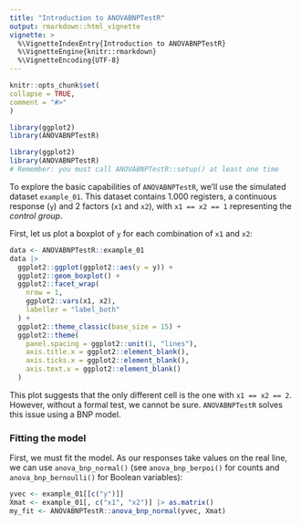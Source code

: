 ```yaml
---
title: "Introduction to ANOVABNPTestR"
output: rmarkdown::html_vignette
vignette: >
  %\VignetteIndexEntry{Introduction to ANOVABNPTestR}
  %\VignetteEngine{knitr::rmarkdown}
  %\VignetteEncoding{UTF-8}
---
```

  
```r
knitr::opts_chunk$set(
collapse = TRUE,
comment = "#>"
)
```

```r
library(ggplot2)
library(ANOVABNPTestR)
```


```r
library(ggplot2)
library(ANOVABNPTestR) 
# Remember: you must call ANOVABNPTestR::setup() at least one time
```

To explore the basic capabilities of `ANOVABNPTestR`, we'll use the simulated
dataset `example_01`. This dataset contains 1.000 registers, a continuous 
response (`y`) and 2 factors (`x1` and `x2`), with `x1 == x2 == 1` 
representing the *control group*.

First, let us plot a boxplot of `y` for each combination of `x1` and `x2`:

```r
data <- ANOVABNPTestR::example_01
data |>
  ggplot2::ggplot(ggplot2::aes(y = y)) + 
  ggplot2::geom_boxplot() +
  ggplot2::facet_wrap(
    nrow = 1,
    ggplot2::vars(x1, x2), 
    labeller = "label_both"
  ) +
  ggplot2::theme_classic(base_size = 15) + 
  ggplot2::theme(
    panel.spacing = ggplot2::unit(1, "lines"),
    axis.title.x = ggplot2::element_blank(),
    axis.ticks.x = ggplot2::element_blank(),
    axis.text.x = ggplot2::element_blank()
  )
```

This plot suggests that the only different cell is the one with `x1 == x2 == 2`.
However, without a formal test, we cannot be sure. `ANOVABNPTestR` solves this
issue using a BNP model.

### Fitting the model

First, we must fit the model. As our responses take values on the real
line, we can use `anova_bnp_normal()` (see `anova_bnp_berpoi()` for
counts and `anova_bnp_bernoulli()` for Boolean variables):

```r
yvec <- example_01[[c("y")]]
Xmat <- example_01[, c("x1", "x2")] |> as.matrix()
my_fit <- ANOVABNPTestR::anova_bnp_normal(yvec, Xmat)
```














<!-- ### Testing for simple effects -->

<!-- Once the model is trained, we can test for simple effects using -->
<!-- `hypothesis_post_simple()`: -->
<!--   ```{r, eval = FALSE} -->
<!-- hypothesis_post_simple(fit) -->
<!-- ``` -->
<!-- In this tibble, `var1` specifies the factor into consideration, and `prob` -->
<!-- is the posterior probability of having a simple effect for that factor. As -->
<!-- `prob` is always low, there is little support for simple effects. -->

<!-- ### Testing for interaction effects -->

<!-- In a similar, we can test for interaction effects using -->
<!-- `hypothesis_post_interaction()`: -->
<!--   ```{r, eval = FALSE} -->
<!-- hypothesis_post_interaction(fit) -->
<!-- ``` -->
<!-- In this tibble, `var1` and `var2` specify the interaction into consideration, -->
<!-- and `prob` is the posterior probability of having a simple effect for that -->
<!-- interaction. As `prob` nearly 1, there is a great support for an -->
<!-- interaction effect. -->

<!-- ### Plotting simple effects -->

<!-- In addition to the main tests functions, ANOVABNPTestR can also plot the -->
<!-- posterior predictive density (ppd) of the response under some common scenarios. -->
<!-- For example, the function `predictive_plot_simple()` displays the ppd for each -->
<!-- level of a particular factor, while setting the other factors at their -->
<!-- reference level. -->

<!-- ```{r, message = FALSE, eval = FALSE} -->
<!-- predictive_plot_simple(fit, 1) + -->
<!--   theme_classic() -->
<!-- ``` -->

<!-- As you can see, there is nearly no difference between the group distributions, -->
<!-- in agreement with the output of our tests. -->

<!-- ### Plotting interaction effects -->

<!-- In a similar way, the function `predictive_plot_interaction()` displays the ppd -->
<!-- for each level of a particular interaction, while setting the other factors at -->
<!-- their reference level. -->

<!-- ```{r, message = FALSE, eval = FALSE} -->
<!-- predictive_plot_interaction(fit, 1, 2) + -->
<!--   theme_classic() -->
<!-- ``` -->

<!-- As you can see, there is marked difference between the group distributions, -->
<!-- again in agreement with the output of our tests. -->
